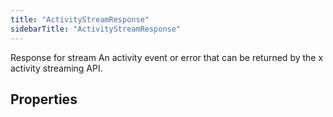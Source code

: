 ```yaml
---
title: "ActivityStreamResponse"
sidebarTitle: "ActivityStreamResponse"
---
```


Response for stream
An activity event or error that can be returned by the x activity streaming API.

## Properties

<ResponseField name="data" type="Record\<string, any\>">

</ResponseField>



<ResponseField name="errors" type="any[]">

</ResponseField>


